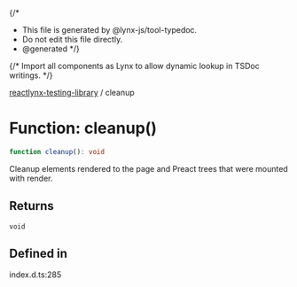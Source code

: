 {/*
* This file is generated by @lynx-js/tool-typedoc.
* Do not edit this file directly.
* @generated
*/}

{/* Import all components as Lynx to allow dynamic lookup in TSDoc writings. */}


[reactlynx-testing-library](/api/reactlynx-testing-library/index.mdx) / cleanup

# Function: cleanup()

```ts
function cleanup(): void
```

Cleanup elements rendered to the page and Preact trees that were mounted with render.

## Returns

`void`

## Defined in

index.d.ts:285
